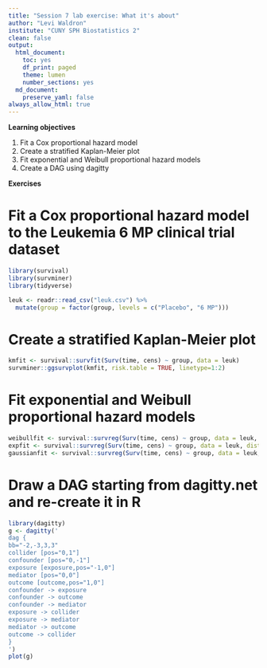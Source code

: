 ```yaml
---
title: "Session 7 lab exercise: What it's about"
author: "Levi Waldron"
institute: "CUNY SPH Biostatistics 2"
clean: false
output:
  html_document:
    toc: yes
    df_print: paged
    theme: lumen
    number_sections: yes
  md_document:
    preserve_yaml: false
always_allow_html: true
---
```


**Learning objectives**

1. Fit a Cox proportional hazard model
2. Create a stratified Kaplan-Meier plot
3. Fit exponential and Weibull proportional hazard models
4. Create a DAG using dagitty

**Exercises**

# Fit a Cox proportional hazard model to the Leukemia 6 MP clinical trial dataset

```r
library(survival)
library(survminer)
library(tidyverse)
```


```r
leuk <- readr::read_csv("leuk.csv") %>%
  mutate(group = factor(group, levels = c("Placebo", "6 MP")))
```

# Create a stratified Kaplan-Meier plot

```r
kmfit <- survival::survfit(Surv(time, cens) ~ group, data = leuk)
survminer::ggsurvplot(kmfit, risk.table = TRUE, linetype=1:2)
```

# Fit exponential and Weibull proportional hazard models

```r
weibullfit <- survival::survreg(Surv(time, cens) ~ group, data = leuk, dist = "weibull")
expfit <- survival::survreg(Surv(time, cens) ~ group, data = leuk, dist = "exponential")
gaussianfit <- survival::survreg(Surv(time, cens) ~ group, data = leuk, dist = "gaussian")
```

# Draw a DAG starting from dagitty.net and re-create it in R

```r
library(dagitty)
g <- dagitty('
dag {
bb="-2,-3,3,3"
collider [pos="0,1"]
confounder [pos="0,-1"]
exposure [exposure,pos="-1,0"]
mediator [pos="0,0"]
outcome [outcome,pos="1,0"]
confounder -> exposure
confounder -> outcome
confounder -> mediator
exposure -> collider
exposure -> mediator
mediator -> outcome
outcome -> collider
}
')
plot(g)
```

